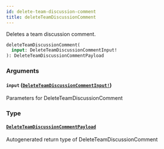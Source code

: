 ```yaml
---
id: delete-team-discussion-comment
title: deleteTeamDiscussionComment
---
```


Deletes a team discussion comment.

```graphql
deleteTeamDiscussionComment(
  input: DeleteTeamDiscussionCommentInput!
): DeleteTeamDiscussionCommentPayload

```

### Arguments

#### `input` ([`DeleteTeamDiscussionCommentInput!`](/docs/api/inputs/delete-team-discussion-comment-input))

Parameters for DeleteTeamDiscussionComment

### Type

#### [`DeleteTeamDiscussionCommentPayload`](/docs/api/objects/delete-team-discussion-comment-payload)

Autogenerated return type of DeleteTeamDiscussionComment
